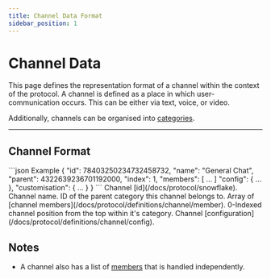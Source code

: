 ```yaml
---
title: Channel Data Format
sidebar_position: 1
---
```



# Channel Data

This page defines the representation format of a channel within the context of the protocol. A channel is defined as a
place in which user-communication occurs. This can be either via text, voice, or video.

Additionally, channels can be organised into [categories](/docs/protocol/definitions/channel/config).

---

## Channel Format

<SchemaExample path="/definitions/channel/channel.json">
```json Example
{
    "id": 78403250234732458732,
    "name": "General Chat",
    "parent": 4322639236701192000,
    "index": 1,
    "members": [  ...  ]
    "config": {  ...  },
    "customisation": {  ...  }
}
```
</SchemaExample>

<ParamsList>
    <Param name="id" type="number" required>
        Channel [id](/docs/protocol/snowflake).
    </Param>
    <Param name="name" type="string" required>
        Channel name.
    </Param>
    <Param name="parent" type="number">
        ID of the parent category this channel belongs to.
    </Param>
    <Param name="members" type="array">
        Array of [channel members](/docs/protocol/definitions/channel/member).
    </Param>
    <Param name="index" type="number">
        0-Indexed channel position from the top within it's category.
    </Param>
    <Param name="config" type="object">
        Channel [configuration](/docs/protocol/definitions/channel/config).
    </Param>
</ParamsList>

## Notes

- A channel also has a list of [members](/docs/protocol/definitions/channel/member) that is handled independently.
